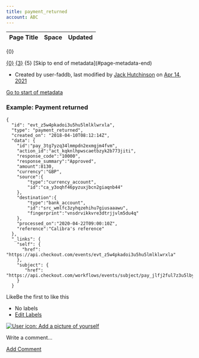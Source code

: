 ```yaml
---
title: payment_returned
account: ABC
---
```


<table class="aui"> <thead> <tr class="header"> <th class="search-result-title">Page Title</th> <th class="search-result-space">Space</th> <th class="search-result-date">Updated</th> </tr> </thead> </table> <p class="search-result-count">{0}</p> <tr class="search-result"> <td class="search-result-title"><a href="{1}" class="content-type-{2}"><span>{0}</span></a></td> <td class="search-result-space"><a class="space" href="/display/{4}/" title="{3}">{3}</a></td> <td class="search-result-date"><span class="date" title="{6}">{5}</span></td> </tr> [Skip to end of metadata](#page-metadata-end)

*   Created by user-faddb, last modified by [Jack Hutchinson](    /display/~jack.hutchinson
    ) on [Apr 14, 2021](/pages/diffpagesbyversion.action?pageId=8488356&selectedPageVersions=6&selectedPageVersions=7 "Show changes")

[Go to start of metadata](#page-metadata-start)

### Example: Payment returned

    {
      "id": "evt_z5w4pkadoi3u5hu5lmlklwrxla",
      "type": "payment_returned",
      "created_on": "2018-04-10T08:12:14Z",
      "data": {
    	"id":"pay_3tg7yzq34lmmpdn2exmgjm4fvm",
    	"action_id":"act_kqknlhpwscaetbzyk2b773jiti",
    	"response_code":"10000",
    	"response_summary":"Approved",
    	"amount":8130,
    	"currency":"GBP",
    	"source":{
    		"type":"currency_account",
    		"id":"ca_y3oqhf46pyzuxjbcn2giaqnb44"
    	},
    	"destination":{
    		"type":"bank_account",
    		"id":"src_wmlfc3zyhqzehihu7giusaaawu",
    		"fingerprint":"vnsdrvikkvre3dtrjjvlm5du4q"
    	},
    	"processed_on":"2020-04-22T09:00:10Z",
    	"reference":"Calibra's reference"
      },
      "_links": {
        "self": {
          "href": "https://api.checkout.com/events/evt_z5w4pkadoi3u5hu5lmlklwrxla"
        },
        "subject": {
           "href": "https://api.checkout.com/workflows/events/subject/pay_jlfj2ful7z3u5lbykhy5lzezvm"
        }
      }

LikeBe the first to like this

*   No labels
*   [Edit Labels](# "Edit Labels (Type 'l')")

[![User icon: Add a picture of yourself](/s/en_GB/7901/abf7b35644d5a5d1d7e4b0969a83e8eb2b569fb5/_/images/icons/profilepics/add_profile_pic.svg)](/users/profile/editmyprofilepicture.action)

Write a comment…

[Add Comment](/display/x/payment_returned?showComments=true&showCommentArea=true#addcomment)